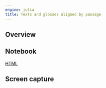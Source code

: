 ```yaml
---
engine: julia
title: Texts and glosses aligned by passage
---
```



## Overview

## Notebook

[HTML](./aligned-with-glosses.html)

## Screen capture